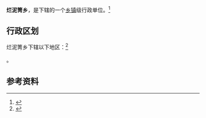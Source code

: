 {{中国乡级行政区|53/07/24/214/000}}

'''烂泥箐乡'''，是{{PRC admin/fullname|53/07/24/214/000|3}}下辖的一个[[乡镇|乡镇]]级行政单位。<ref>{{PRC admin/ref sgc|{{PRC admin/parent|53/07/24/214/000}}}}</ref>

== 行政区划 ==

烂泥箐乡下辖以下地区：<ref>{{PRC admin/ref sgc|53/07/24/214/000}}</ref>

{{PRC admin/children|53/07/24/214/000}}。

== 参考资料 ==

{{reflist}}

{{行政区划小作品}}
{{PRC admin/navcat|53/07/24/214/000}}